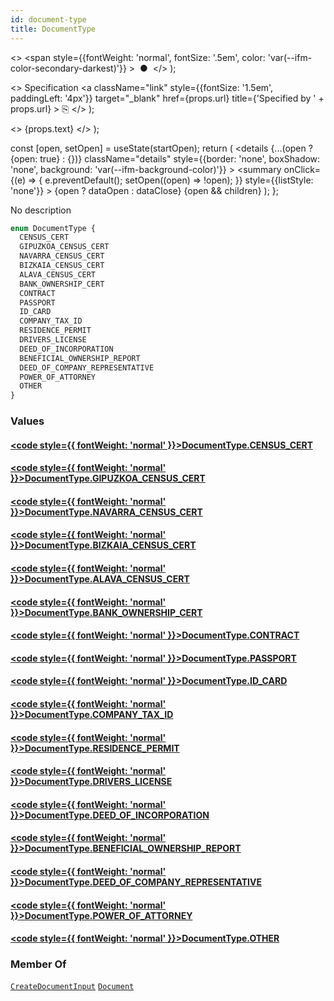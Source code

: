 ```yaml
---
id: document-type
title: DocumentType
---
```


  <>
    <span
      style={{fontWeight: 'normal', fontSize: '.5em', color: 'var(--ifm-color-secondary-darkest)'}}
    >
      &nbsp;●&nbsp;
    </span>
  </>
);

  <>
    Specification
    <a
      className="link"
      style={{fontSize: '1.5em', paddingLeft: '4px'}}
      target="_blank"
      href={props.url}
      title={'Specified by ' + props.url}
    >
      ⎘
    </a>
  </>
);

  <>
    <span className={props.class}>{props.text}</span>
  </>
);


  const [open, setOpen] = useState(startOpen);
  return (
    <details
      {...(open ? {open: true} : {})}
      className="details"
      style={{border: 'none', boxShadow: 'none', background: 'var(--ifm-background-color)'}}
    >
      <summary
        onClick={(e) => {
          e.preventDefault();
          setOpen((open) => !open);
        }}
        style={{listStyle: 'none'}}
      >
        {open ? dataOpen : dataClose}
      </summary>
      {open && children}
    </details>
  );
};

No description

```graphql
enum DocumentType {
  CENSUS_CERT
  GIPUZKOA_CENSUS_CERT
  NAVARRA_CENSUS_CERT
  BIZKAIA_CENSUS_CERT
  ALAVA_CENSUS_CERT
  BANK_OWNERSHIP_CERT
  CONTRACT
  PASSPORT
  ID_CARD
  COMPANY_TAX_ID
  RESIDENCE_PERMIT
  DRIVERS_LICENSE
  DEED_OF_INCORPORATION
  BENEFICIAL_OWNERSHIP_REPORT
  DEED_OF_COMPANY_REPRESENTATIVE
  POWER_OF_ATTORNEY
  OTHER
}
```

### Values

#### [<code style={{ fontWeight: 'normal' }}>DocumentType.<b>CENSUS_CERT</b></code>](#)

#### [<code style={{ fontWeight: 'normal' }}>DocumentType.<b>GIPUZKOA_CENSUS_CERT</b></code>](#)

#### [<code style={{ fontWeight: 'normal' }}>DocumentType.<b>NAVARRA_CENSUS_CERT</b></code>](#)

#### [<code style={{ fontWeight: 'normal' }}>DocumentType.<b>BIZKAIA_CENSUS_CERT</b></code>](#)

#### [<code style={{ fontWeight: 'normal' }}>DocumentType.<b>ALAVA_CENSUS_CERT</b></code>](#)

#### [<code style={{ fontWeight: 'normal' }}>DocumentType.<b>BANK_OWNERSHIP_CERT</b></code>](#)

#### [<code style={{ fontWeight: 'normal' }}>DocumentType.<b>CONTRACT</b></code>](#)

#### [<code style={{ fontWeight: 'normal' }}>DocumentType.<b>PASSPORT</b></code>](#)

#### [<code style={{ fontWeight: 'normal' }}>DocumentType.<b>ID_CARD</b></code>](#)

#### [<code style={{ fontWeight: 'normal' }}>DocumentType.<b>COMPANY_TAX_ID</b></code>](#)

#### [<code style={{ fontWeight: 'normal' }}>DocumentType.<b>RESIDENCE_PERMIT</b></code>](#)

#### [<code style={{ fontWeight: 'normal' }}>DocumentType.<b>DRIVERS_LICENSE</b></code>](#)

#### [<code style={{ fontWeight: 'normal' }}>DocumentType.<b>DEED_OF_INCORPORATION</b></code>](#)

#### [<code style={{ fontWeight: 'normal' }}>DocumentType.<b>BENEFICIAL_OWNERSHIP_REPORT</b></code>](#)

#### [<code style={{ fontWeight: 'normal' }}>DocumentType.<b>DEED_OF_COMPANY_REPRESENTATIVE</b></code>](#)

#### [<code style={{ fontWeight: 'normal' }}>DocumentType.<b>POWER_OF_ATTORNEY</b></code>](#)

#### [<code style={{ fontWeight: 'normal' }}>DocumentType.<b>OTHER</b></code>](#)

### Member Of

[`CreateDocumentInput`](/docs/apis/graphql/types/inputs/create-document-input.mdx) <Badge class="badge badge--secondary badge--relation" text="input"/><Bullet />[`Document`](/docs/apis/graphql/types/objects/document.mdx) <Badge class="badge badge--secondary badge--relation" text="object"/>
